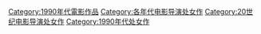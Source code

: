 [[Category:1990年代電影作品|Category:1990年代電影作品]]
[[Category:各年代电影导演处女作|Category:各年代电影导演处女作]]
[[Category:20世纪电影导演处女作|Category:20世纪电影导演处女作]]
[[Category:1990年代处女作|Category:1990年代处女作]]